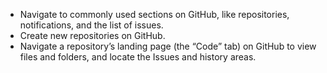 -   Navigate to commonly used sections on GitHub, like repositories,
    notifications, and the list of issues.
-   Create new repositories on GitHub.
-   Navigate a repository's landing page (the "Code" tab) on GitHub to view files
    and folders, and locate the Issues and history areas.
